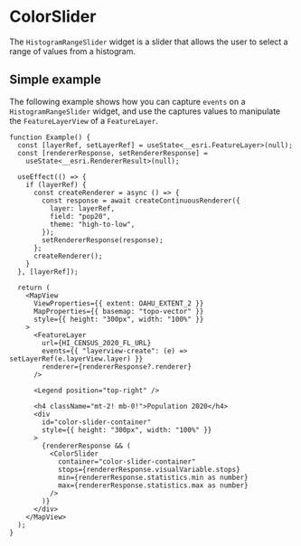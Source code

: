 # ColorSlider

The `HistogramRangeSlider` widget is a slider that allows the user to select a range of values from a histogram.

## Simple example

The following example shows how you can capture `events` on a `HistogramRangeSlider` widget, and use the captures values to manipulate the `FeatureLayerView` of a `FeatureLayer`.

```tsx live
function Example() {
  const [layerRef, setLayerRef] = useState<__esri.FeatureLayer>(null);
  const [rendererResponse, setRendererResponse] =
    useState<__esri.RendererResult>(null);

  useEffect(() => {
    if (layerRef) {
      const createRenderer = async () => {
        const response = await createContinuousRenderer({
          layer: layerRef,
          field: "pop20",
          theme: "high-to-low",
        });
        setRendererResponse(response);
      };
      createRenderer();
    }
  }, [layerRef]);

  return (
    <MapView
      ViewProperties={{ extent: OAHU_EXTENT_2 }}
      MapProperties={{ basemap: "topo-vector" }}
      style={{ height: "300px", width: "100%" }}
    >
      <FeatureLayer
        url={HI_CENSUS_2020_FL_URL}
        events={{ "layerview-create": (e) => setLayerRef(e.layerView.layer) }}
        renderer={rendererResponse?.renderer}
      />

      <Legend position="top-right" />

      <h4 className="mt-2! mb-0!">Population 2020</h4>
      <div
        id="color-slider-container"
        style={{ height: "300px", width: "100%" }}
      >
        {rendererResponse && (
          <ColorSlider
            container="color-slider-container"
            stops={rendererResponse.visualVariable.stops}
            min={rendererResponse.statistics.min as number}
            max={rendererResponse.statistics.max as number}
          />
        )}
      </div>
    </MapView>
  );
}
```
